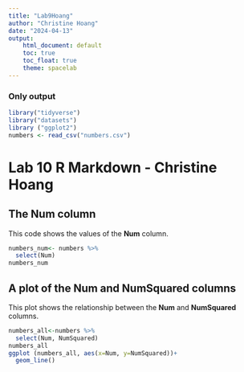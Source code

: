```yaml
---
title: "Lab9Hoang"
author: "Christine Hoang"
date: "2024-04-13"
output:
    html_document: default
    toc: true
    toc_float: true
    theme: spacelab
---
```


### Only output
```r
library("tidyverse")
library("datasets")
library ("ggplot2")
numbers <- read_csv("numbers.csv")

```

# Lab 10 R Markdown - Christine Hoang
## The Num column

This code shows the values of the **Num** column.

```r
numbers_num<- numbers %>%
  select(Num)
numbers_num
```

## A plot of the Num and NumSquared columns

This plot shows the relationship between the **Num** and **NumSquared** columns.

```r
numbers_all<-numbers %>%
  select(Num, NumSquared)
numbers_all
ggplot (numbers_all, aes(x=Num, y=NumSquared))+ 
  geom_line()
```







